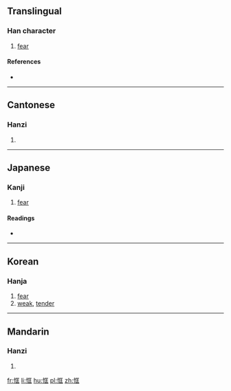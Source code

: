 ==Translingual==

===Han character===
{{Han char|rn=61|rad=心|as=06|sn=9|four=9101<sub>1</sub>|canj=心尸一土 (PSMG)|ids=⿰[[忄]][[匡]]}}

# [[fear]]

====References====
* {{Han ref|kx=0383.280|dkj=10529|dj=0714.040|hdz=42293.110|uh=6047|ud=24647|bh=CEC6|bd=52934}}

----

==Cantonese==

===Hanzi===
{{yue-hanzi|jyut=hong1|y=hong1}}

# {{defn|lang=yue|sort=心06}}

----

==Japanese==

===Kanji===
{{ja-kanji|grade=|rs=心06}}

# [[fear]]

====Readings====
* {{ja-readings|on=[[きょう]] (kyō), [[こう]] (kō)|kun=[[つね]] (tsune)}}

----

==Korean==

===Hanja===
{{ko-hanja|hangeul=광|eumhun=|rv=gwang|mr=kwang|y=kwang}}

# [[fear]]
# [[weak]], [[tender]]

----

==Mandarin==

===Hanzi===
{{cmn-hanzi|pin=[[kuāng]] ([[kuang1]])|wg=k'uang<sup>1</sup>}}

# {{defn|lang=cmn|sort=心06}}

[[fr:恇]]
[[li:恇]]
[[hu:恇]]
[[pl:恇]]
[[zh:恇]]